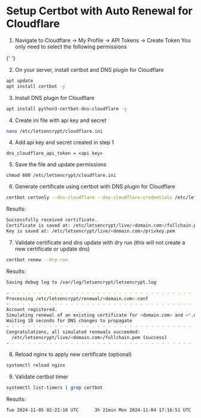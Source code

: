 
<HeroPattern />

# Setup Certbot with Auto Renewal for Cloudflare

1. Navigate to Cloudflare -> My Profile -> API Tokens -> Create Token
   You only need to select the following permissions

{' '}
<Diagram src="ar://GMzqNXNCQMSLqyt7SV7FrGOgCuGBeaO5qjRWibFkVBE" />

2. On your server, install certbot and DNS plugin for Cloudflare

```bash
apt update
apt install certbot -y
```

3. Install DNS plugin for Cloudflare

```bash
apt install python3-certbot-dns-cloudflare -y
```

4. Create ini file with api key and secret

```bash
nano /etc/letsencrypt/cloudflare.ini
```

4. Add api key and secret created in step 1

```
dns_cloudflare_api_token = <api key>
```

5. Save the file and update permissions

```
chmod 600 /etc/letsencrypt/cloudflare.ini
```

6. Generate certificate using certbot with DNS plugin for Cloudflare

```bash
certbot certonly --dns-cloudflare --dns-cloudflare-credentials /etc/letsencrypt/cloudflare.ini -d <domain.com> -d <\*.domain.com>
```

Results:

```bash
Successfully received certificate.
Certificate is saved at: /etc/letsencrypt/live/<domain.com>/fullchain.pem
Key is saved at: /etc/letsencrypt/live/<domain.com>/privkey.pem
```

7. Validate certificate and dns update with dry run (this will not create a new certificate or update dns)

```bash
certbot renew --dry-run
```

Results:

```bash
Saving debug log to /var/log/letsencrypt/letsencrypt.log

- - - - - - - - - - - - - - - - - - - - - - - - - - - - - - - - - - - - - - - -
Processing /etc/letsencrypt/renewal/<domain.com>.conf
- - - - - - - - - - - - - - - - - - - - - - - - - - - - - - - - - - - - - - - -
Account registered.
Simulating renewal of an existing certificate for <domain.com> and <*.domain.com>
Waiting 10 seconds for DNS changes to propagate
- - - - - - - - - - - - - - - - - - - - - - - - - - - - - - - - - - - - - - - -
Congratulations, all simulated renewals succeeded:
  /etc/letsencrypt/live/<domain.com>/fullchain.pem (success)
- - - - - - - - - - - - - - - - - - - - - - - - - - - - - - - - - - - - - - - -
```

8. Reload nginx to apply new certificate (optional)

```bash
systemctl reload nginx
```

9. Validate certbot timer

```bash
systemctl list-timers | grep certbot
```

Results:

```bash
Tue 2024-11-05 02:22:10 UTC      3h 21min Mon 2024-11-04 17:16:51 UTC  5h 43min ago certbot.timer                  certbot.service
```
